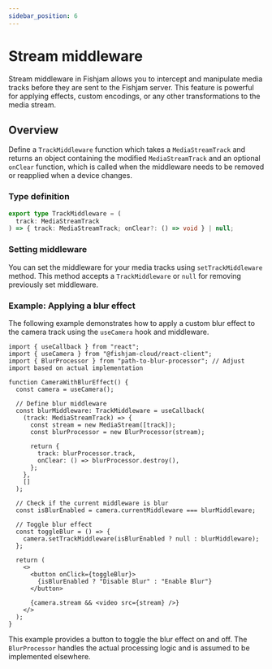 ```yaml
---
sidebar_position: 6
---
```


# Stream middleware

Stream middleware in Fishjam allows you to intercept and manipulate media tracks before they are sent to the Fishjam server.
This feature is powerful for applying effects, custom encodings, or any other transformations to the media stream.

## Overview

Define a `TrackMiddleware` function which takes a `MediaStreamTrack` and returns an object containing the modified `MediaStreamTrack`
and an optional `onClear` function, which is called when the middleware needs to be removed or reapplied when a device changes.

### Type definition

```typescript
export type TrackMiddleware = (
  track: MediaStreamTrack
) => { track: MediaStreamTrack; onClear?: () => void } | null;
```

### Setting middleware

You can set the middleware for your media tracks using `setTrackMiddleware` method. This method accepts a `TrackMiddleware` or `null` for removing previously set middleware.

### Example: Applying a blur effect

The following example demonstrates how to apply a custom blur effect to the camera track using the `useCamera` hook and middleware.

```tsx
import { useCallback } from "react";
import { useCamera } from "@fishjam-cloud/react-client";
import { BlurProcessor } from "path-to-blur-processor"; // Adjust import based on actual implementation

function CameraWithBlurEffect() {
  const camera = useCamera();

  // Define blur middleware
  const blurMiddleware: TrackMiddleware = useCallback(
    (track: MediaStreamTrack) => {
      const stream = new MediaStream([track]);
      const blurProcessor = new BlurProcessor(stream);

      return {
        track: blurProcessor.track,
        onClear: () => blurProcessor.destroy(),
      };
    },
    []
  );

  // Check if the current middleware is blur
  const isBlurEnabled = camera.currentMiddleware === blurMiddleware;

  // Toggle blur effect
  const toggleBlur = () => {
    camera.setTrackMiddleware(isBlurEnabled ? null : blurMiddleware);
  };

  return (
    <>
      <button onClick={toggleBlur}>
        {isBlurEnabled ? "Disable Blur" : "Enable Blur"}
      </button>

      {camera.stream && <video src={stream} />}
    </>
  );
}
```

This example provides a button to toggle the blur effect on and off. The `BlurProcessor` handles the actual processing logic and is assumed to be implemented elsewhere.
